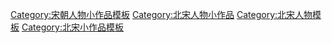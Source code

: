 [[Category:宋朝人物小作品模板|Category:宋朝人物小作品模板]]
[[Category:北宋人物小作品|Category:北宋人物小作品]]
[[Category:北宋人物模板|Category:北宋人物模板]]
[[Category:北宋小作品模板|Category:北宋小作品模板]]